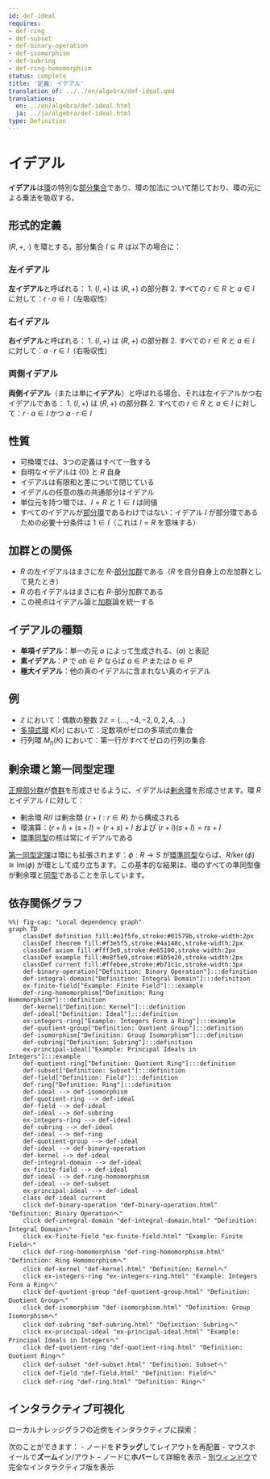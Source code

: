 ```yaml
---
id: def-ideal
requires:
- def-ring
- def-subset
- def-binary-operation
- def-isomorphism
- def-subring
- def-ring-homomorphism
status: complete
title: '定義: イデアル'
translation_of: ../../en/algebra/def-ideal.qmd
translations:
  en: ../en/algebra/def-ideal.html
  ja: ../ja/algebra/def-ideal.html
type: Definition
---
```


# イデアル {#def-ideal}

**イデアル**は[環](def-ring.qmd)の特別な[部分集合](../logic-set-theory/def-subset.qmd)であり、環の加法について閉じており、環の元による乗法を吸収する。

## 形式的定義

$(R, +, \cdot)$ を環とする。部分集合 $I \subseteq R$ は以下の場合に：

### 左イデアル

**左イデアル**と呼ばれる：
1. $(I, +)$ は $(R, +)$ の部分群
2. すべての $r \in R$ と $a \in I$ に対して：$r \cdot a \in I$（左吸収性）

### 右イデアル

**右イデアル**と呼ばれる：
1. $(I, +)$ は $(R, +)$ の部分群
2. すべての $r \in R$ と $a \in I$ に対して：$a \cdot r \in I$（右吸収性）

### 両側イデアル

**両側イデアル**（または単に**イデアル**）と呼ばれる場合、それは左イデアルかつ右イデアルである：
1. $(I, +)$ は $(R, +)$ の部分群
2. すべての $r \in R$ と $a \in I$ に対して：$r \cdot a \in I$ かつ $a \cdot r \in I$

## 性質

- 可換環では、3つの定義はすべて一致する
- 自明なイデアルは $\{0\}$ と $R$ 自身
- イデアルは有限和と差について閉じている
- イデアルの任意の族の共通部分はイデアル
- 単位元を持つ環では、$I = R$ と $1 \in I$ は同値
- すべてのイデアルが[部分環](def-subring.qmd)であるわけではない：イデアル $I$ が部分環であるための必要十分条件は $1 \in I$（これは $I = R$ を意味する）

## 加群との関係

- $R$ の左イデアルはまさに左 $R$-[部分加群](def-module.qmd)である（$R$ を自分自身上の左加群として見たとき）
- $R$ の右イデアルはまさに右 $R$-部分加群である
- この視点はイデアル論と[加群](def-module.qmd)論を統一する

## イデアルの種類

- **単項イデアル**：単一の元 $a$ によって生成される、$(a)$ と表記
- **素イデアル**：$P$ で $ab \in P$ ならば $a \in P$ または $b \in P$
- **極大イデアル**：他の真のイデアルに含まれない真のイデアル

## 例

- $\mathbb{Z}$ において：偶数の整数 $2\mathbb{Z} = \{..., -4, -2, 0, 2, 4, ...\}$
- [多項式環](def-polynomial-ring.qmd) $K[x]$ において：定数項がゼロの多項式の集合
- 行列環 $M_n(K)$ において：第一行がすべてゼロの行列の集合

## 剰余環と第一同型定理

[正規部分群](def-normal-subgroup.qmd)が[商群](def-quotient-group.qmd)を形成させるように、イデアルは[剰余環](def-quotient-ring.qmd)を形成させます。環 $R$ とイデアル $I$ に対して：

- 剰余環 $R/I$ は剰余類 $\{r + I : r \in R\}$ から構成される
- 環演算：$(r + I) + (s + I) = (r + s) + I$ および $(r + I)(s + I) = rs + I$
- [環準同型](def-ring-homomorphism.qmd)の核は常にイデアルである

[第一同型定理](thm-first-isomorphism.qmd)は環にも拡張されます：$\phi: R \to S$ が[環準同型](def-ring-homomorphism.qmd)ならば、$R/\ker(\phi) \cong \text{Im}(\phi)$ が環として成り立ちます。この基本的な結果は、環のすべての準同型像が剰余環と[同型](def-isomorphism.qmd)であることを示しています。

## 依存関係グラフ

```mermaid
%%| fig-cap: "Local dependency graph"
graph TD
    classDef definition fill:#e1f5fe,stroke:#01579b,stroke-width:2px
    classDef theorem fill:#f3e5f5,stroke:#4a148c,stroke-width:2px
    classDef axiom fill:#fff3e0,stroke:#e65100,stroke-width:2px
    classDef example fill:#e8f5e9,stroke:#1b5e20,stroke-width:2px
    classDef current fill:#ffebee,stroke:#b71c1c,stroke-width:3px
    def-binary-operation["Definition: Binary Operation"]:::definition
    def-integral-domain["Definition: Integral Domain"]:::definition
    ex-finite-field["Example: Finite Field"]:::example
    def-ring-homomorphism["Definition: Ring Homomorphism"]:::definition
    def-kernel["Definition: Kernel"]:::definition
    def-ideal["Definition: Ideal"]:::definition
    ex-integers-ring["Example: Integers Form a Ring"]:::example
    def-quotient-group["Definition: Quotient Group"]:::definition
    def-isomorphism["Definition: Group Isomorphism"]:::definition
    def-subring["Definition: Subring"]:::definition
    ex-principal-ideal["Example: Principal Ideals in Integers"]:::example
    def-quotient-ring["Definition: Quotient Ring"]:::definition
    def-subset["Definition: Subset"]:::definition
    def-field["Definition: Field"]:::definition
    def-ring["Definition: Ring"]:::definition
    def-ideal --> def-isomorphism
    def-quotient-ring --> def-ideal
    def-field --> def-ideal
    def-ideal --> def-subring
    ex-integers-ring --> def-ideal
    def-subring --> def-ideal
    def-ideal --> def-ring
    def-quotient-group --> def-ideal
    def-ideal --> def-binary-operation
    def-kernel --> def-ideal
    def-integral-domain --> def-ideal
    ex-finite-field --> def-ideal
    def-ideal --> def-ring-homomorphism
    def-ideal --> def-subset
    ex-principal-ideal --> def-ideal
    class def-ideal current
    click def-binary-operation "def-binary-operation.html" "Definition: Binary Operationへ"
    click def-integral-domain "def-integral-domain.html" "Definition: Integral Domainへ"
    click ex-finite-field "ex-finite-field.html" "Example: Finite Fieldへ"
    click def-ring-homomorphism "def-ring-homomorphism.html" "Definition: Ring Homomorphismへ"
    click def-kernel "def-kernel.html" "Definition: Kernelへ"
    click ex-integers-ring "ex-integers-ring.html" "Example: Integers Form a Ringへ"
    click def-quotient-group "def-quotient-group.html" "Definition: Quotient Groupへ"
    click def-isomorphism "def-isomorphism.html" "Definition: Group Isomorphismへ"
    click def-subring "def-subring.html" "Definition: Subringへ"
    click ex-principal-ideal "ex-principal-ideal.html" "Example: Principal Ideals in Integersへ"
    click def-quotient-ring "def-quotient-ring.html" "Definition: Quotient Ringへ"
    click def-subset "def-subset.html" "Definition: Subsetへ"
    click def-field "def-field.html" "Definition: Fieldへ"
    click def-ring "def-ring.html" "Definition: Ringへ"
```

## インタラクティブ可視化

ローカルナレッジグラフの近傍をインタラクティブに探索：

::: {.graph-viz data-id="def-ideal" data-width="700" data-height="500"}
:::

次のことができます：
- ノードを**ドラッグ**してレイアウトを再配置
- マウスホイールで**ズーム**イン/アウト
- ノードに**ホバー**して詳細を表示
- [別ウィンドウ](../../output/interactive/def-ideal.html){target="_blank"}で完全なインタラクティブ版を表示
